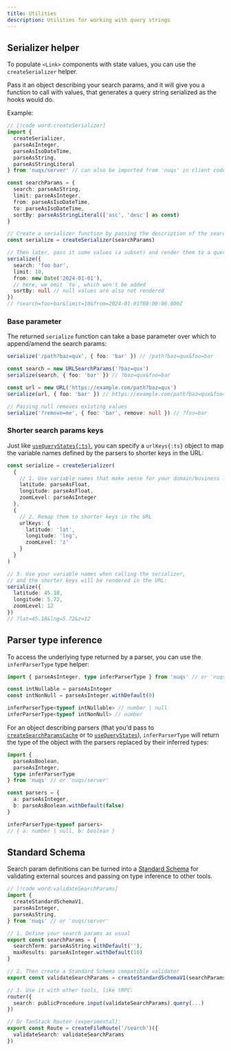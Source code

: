 ```yaml
---
title: Utilities
description: Utilities for working with query strings
---
```


## Serializer helper

To populate `<Link>` components with state values, you can use the `createSerializer`
helper.

Pass it an object describing your search params, and it will give you a function
to call with values, that generates a query string serialized as the hooks would do.

Example:

```ts
// [!code word:createSerializer]
import {
  createSerializer,
  parseAsInteger,
  parseAsIsoDateTime,
  parseAsString,
  parseAsStringLiteral
} from 'nuqs/server' // can also be imported from 'nuqs' in client code

const searchParams = {
  search: parseAsString,
  limit: parseAsInteger,
  from: parseAsIsoDateTime,
  to: parseAsIsoDateTime,
  sortBy: parseAsStringLiteral(['asc', 'desc'] as const)
}

// Create a serializer function by passing the description of the search params to accept
const serialize = createSerializer(searchParams)

// Then later, pass it some values (a subset) and render them to a query string
serialize({
  search: 'foo bar',
  limit: 10,
  from: new Date('2024-01-01'),
  // here, we omit `to`, which won't be added
  sortBy: null // null values are also not rendered
})
// ?search=foo+bar&limit=10&from=2024-01-01T00:00:00.000Z
```

### Base parameter

The returned `serialize` function can take a base parameter over which to
append/amend the search params:

```ts
serialize('/path?baz=qux', { foo: 'bar' }) // /path?baz=qux&foo=bar

const search = new URLSearchParams('?baz=qux')
serialize(search, { foo: 'bar' }) // ?baz=qux&foo=bar

const url = new URL('https://example.com/path?baz=qux')
serialize(url, { foo: 'bar' }) // https://example.com/path?baz=qux&foo=bar

// Passing null removes existing values
serialize('?remove=me', { foo: 'bar', remove: null }) // ?foo=bar
```

### Shorter search params keys

Just like [`useQueryStates{:ts}`](./batching#shorter-search-params-keys), you can
specify a `urlKeys{:ts}` object to map the variable names defined by the parsers
to shorter keys in the URL:

```ts
const serialize = createSerializer(
  {
    // 1. Use variable names that make sense for your domain/business logic
    latitude: parseAsFloat,
    longitude: parseAsFloat,
    zoomLevel: parseAsInteger
  },
  {
    // 2. Remap them to shorter keys in the URL
    urlKeys: {
      latitude: 'lat',
      longitude: 'lng',
      zoomLevel: 'z'
    }
  }
)

// 3. Use your variable names when calling the serializer,
// and the shorter keys will be rendered in the URL:
serialize({
  latitude: 45.18,
  longitude: 5.72,
  zoomLevel: 12
})
// ?lat=45.18&lng=5.72&z=12
```

## Parser type inference

To access the underlying type returned by a parser, you can use the
`inferParserType` type helper:

```ts
import { parseAsInteger, type inferParserType } from 'nuqs' // or 'nuqs/server'

const intNullable = parseAsInteger
const intNonNull = parseAsInteger.withDefault(0)

inferParserType<typeof intNullable> // number | null
inferParserType<typeof intNonNull> // number
```

For an object describing parsers (that you'd pass to [`createSearchParamsCache`](./server-side)
or to [`useQueryStates`](./batching#usequerystates)), `inferParserType` will
return the type of the object with the parsers replaced by their inferred types:

```ts
import {
  parseAsBoolean,
  parseAsInteger,
  type inferParserType
} from 'nuqs' // or 'nuqs/server'

const parsers = {
  a: parseAsInteger,
  b: parseAsBoolean.withDefault(false)
}

inferParserType<typeof parsers>
// { a: number | null, b: boolean }
```

## Standard Schema

Search param definitions can be turned into a [Standard Schema](https://standardschema.dev)
for validating external sources and passing on type inference to other tools.

```ts
// [!code word:validateSearchParams]
import {
  createStandardSchemaV1,
  parseAsInteger,
  parseAsString,
} from 'nuqs' // or 'nuqs/server'

// 1. Define your search params as usual
export const searchParams = {
  searchTerm: parseAsString.withDefault(''),
  maxResults: parseAsInteger.withDefault(10)
}

// 2. Then create a Standard Schema compatible validator
export const validateSearchParams = createStandardSchemaV1(searchParams)

// 3. Use it with other tools, like tRPC:
router({
  search: publicProcedure.input(validateSearchParams).query(...)
})

// Or TanStack Router (experimental):
export const Route = createFileRoute('/search')({
  validateSearch: validateSearchParams
})
```

